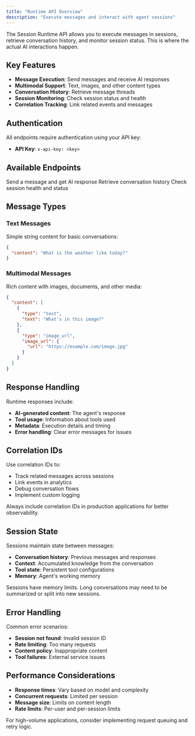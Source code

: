 ```yaml
---
title: "Runtime API Overview"
description: "Execute messages and interact with agent sessions"
---
```


The Session Runtime API allows you to execute messages in sessions, retrieve conversation history, and monitor session status. This is where the actual AI interactions happen.

## Key Features

- **Message Execution**: Send messages and receive AI responses
- **Multimodal Support**: Text, images, and other content types
- **Conversation History**: Retrieve message threads
- **Session Monitoring**: Check session status and health
- **Correlation Tracking**: Link related events and messages

## Authentication

All endpoints require authentication using your API key:
- **API Key**: `x-api-key: <key>`

## Available Endpoints

<CardGroup cols={2}>
  <Card title="Execute Message" icon="play" href="/api-reference/runtime/execute">
    Send a message and get AI response
  </Card>
  <Card title="Get Messages" icon="message" href="/api-reference/runtime/messages">
    Retrieve conversation history
  </Card>
  <Card title="Session Status" icon="activity" href="/api-reference/runtime/status">
    Check session health and status
  </Card>
</CardGroup>

## Message Types

### Text Messages
Simple string content for basic conversations:
```json
{
  "content": "What is the weather like today?"
}
```

### Multimodal Messages
Rich content with images, documents, and other media:
```json
{
  "content": [
    {
      "type": "text",
      "text": "What's in this image?"
    },
    {
      "type": "image_url",
      "image_url": {
        "url": "https://example.com/image.jpg"
      }
    }
  ]
}
```

## Response Handling

Runtime responses include:
- **AI-generated content**: The agent's response
- **Tool usage**: Information about tools used
- **Metadata**: Execution details and timing
- **Error handling**: Clear error messages for issues

## Correlation IDs

Use correlation IDs to:
- Track related messages across sessions
- Link events in analytics
- Debug conversation flows
- Implement custom logging

<Tip>
Always include correlation IDs in production applications for better observability.
</Tip>

## Session State

Sessions maintain state between messages:
- **Conversation history**: Previous messages and responses
- **Context**: Accumulated knowledge from the conversation
- **Tool state**: Persistent tool configurations
- **Memory**: Agent's working memory

<Warning>
Sessions have memory limits. Long conversations may need to be summarized or split into new sessions.
</Warning>

## Error Handling

Common error scenarios:
- **Session not found**: Invalid session ID
- **Rate limiting**: Too many requests
- **Content policy**: Inappropriate content
- **Tool failures**: External service issues

## Performance Considerations

- **Response times**: Vary based on model and complexity
- **Concurrent requests**: Limited per session
- **Message size**: Limits on content length
- **Rate limits**: Per-user and per-session limits

<Info>
For high-volume applications, consider implementing request queuing and retry logic.
</Info>
